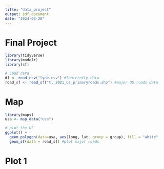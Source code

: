 ---
title: "data_project"
output: pdf_document
date: "2024-03-20"
---

# Final Project

```{r, include = TRUE, warning = FALSE, message = FALSE}
library(tidyverse)
library(modelr)
library(sf)

# Load data
df <- read_csv("lyde.csv") #lanternfly data
road_sf <- read_sf("tl_2021_us_primaryroads.shp") #major US roads data

```

# Map
```{r}
library(maps)
usa <- map_data("usa")

# plot the US
ggplot() +
  geom_polygon(data=usa, aes(long, lat, group = group), fill = "white", colour = "black") + #plot blank US map
  geom_sf(data = road_sf) #plot major roads


```

# Plot 1
```{r, warning = FALSE, message = FALSE, fig.width = 10, fig.height = 3}

```